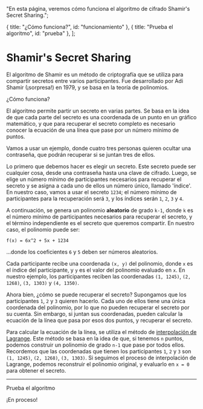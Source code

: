 
  "En esta página, veremos cómo funciona el algoritmo de cifrado Shamir's Secret Sharing.";

  { title: "¿Cómo funciona?", id: "funcionamiento" },
  { title: "Prueba el algoritmo", id: "prueba" },
];

# Shamir's Secret Sharing

El algoritmo de Shamir es un método de criptografía que se utiliza para compartir secretos entre
varios participantes. Fue desarrollado por Adi Shamir (¡sorpresa!) en 1979, y se basa en la teoría
de polinomios.

<Heading level={2} id="funcionamiento">
  ¿Cómo funciona?
</Heading>

El algoritmo permite partir un secreto en varias partes. Se basa en la idea de que cada parte del
secreto es una coordenada de un punto en un gráfico matemático, y que para recuperar el secreto
completo es necesario conocer la ecuación de una línea que pase por un número mínimo de puntos.

Vamos a usar un ejemplo, donde cuatro tres personas quieren ocultar una contraseña, que podrán
recuperar si se juntan tres de ellos.

Lo primero que debemos hacer es elegir un secreto. Este secreto puede ser cualquier cosa, desde
una contraseña hasta una clave de cifrado. Luego, se elige un número mínimo de participantes
necesarios para recuperar el secreto y se asigna a cada uno de ellos un número único, llamado
'índice'. En nuestro caso, vamos a usar el secreto `1234`; el número mínimo de participantes
para la recuperación será `3`, y los índices serán `1`, `2`, `3` y `4`.

<SssExampleImages index={0} />

A continuación, se genera un polinomio **aleatorio** de grado `k-1`, donde `k` es el número
mínimo de participantes necesarios para recuperar el secreto, y el término independiente es
el secreto que queremos compartir. En nuestro caso, el polinomio puede ser:

`f(x) = 6x^2 + 5x + 1234`

...donde los coeficientes `6` y `5` deben ser números aleatorios.

Cada participante recibe una coordenada `(x, y)` del polinomio, donde `x` es el índice del
participante, y `y` es el valor del polinomio evaluado en `x`. En nuestro ejemplo, los participantes
reciben las coordenadas `(1, 1245)`, `(2, 1268)`, `(3, 1303)` y `(4, 1350)`.

<SssExampleImages index={1} />

Ahora bien, ¿cómo se puede recuperar el secreto? Supongamos que los participantes `1`, `2` y `3`
quieren hacerlo. Cada uno de ellos tiene una única coordenada del polinomio, por lo que no pueden
recuperar el secreto por su cuenta. Sin embargo, si juntan sus coordenadas, pueden calcular la ecuación
de la línea que pasa por esos dos puntos, y recuperar el secreto.

Para calcular la ecuación de la línea, se utiliza el método de [interpolación de Lagrange](https://es.wikipedia.org/wiki/Interpolaci%C3%B3n_polin%C3%B3mica_de_Lagrange). Este
método se basa en la idea de que, si tenemos `n` puntos, podemos construir un polinomio de grado
`n-1` que pase por todos ellos. Recordemos que las coordenadas que tienen los participantes `1`,
`2` y `3` son `(1, 1245)`, `(2, 1268)`, `(3, 1303)`. Si seguimos el proceso de interpolación de
Lagrange, podemos reconstruir el polinomio original, y evaluarlo en `x = 0` para obtener el secreto.

---

<Heading level={2} id="prueba">
  Prueba el algoritmo
</Heading>

¡En proceso!
